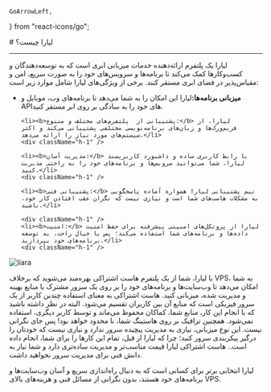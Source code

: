     GoArrowLeft,
} from "react-icons/go";

<Layout>
# لیارا چیست؟

<hr className="mb-2" />

لیارا یک پلتفرم ارائه‌دهنده خدمات میزبانی ابری است که به توسعه‌دهندگان و کسب‌وکارها کمک می‌کند تا برنامه‌ها و سرویس‌های خود را به صورت سریع، امن و مقیاس‌پذیر در فضای ابری مستقر کنند. برخی از ویژگی‌های لیارا شامل موارد زیر است:

<div className="h-4" />
<ul>
    <li><b>میزبانی برنامه‌ها:</b>لیارا این امکان را به شما می‌دهد تا برنامه‌های وب، موبایل و APIهای خود را به سادگی بر روی ابر مستقر کنید. </li>
    <div className="h-1" />
    
    <li><b>پشتیبانی از  پلتفرم‌های مختلف و متنوع:</b> لیارا، از فریم‌ورک‌ها و زبان‌های برنامه‌نویسی مختلفی پشتیبانی می‌کند و اکثر سیستم‌های مورد نیاز را ارائه می‌دهد.</li>
    <div className="h-1" />
    
    <li><b>مدیریت آسان:</b> با رابط کاربری ساده و داشبورد کاربرپسند لیارا، شما می‌توانید سرویس‌ها و برنامه‌های خود را به راحتی مدیریت کنید.</li>
    <div className="h-1" />
    
    <li><b>پشتیبانی فنی:</b> تیم پشتیبانی لیارا همواره آماده پاسخگویی به مشکلات هاست‌های شما است و نیازی نیست که نگران عقب افتادن کار خود، باشید.</li>
    
    <div className="h-1" />
    <li><b>امنیت:</b> لیارا از پروتکل‌های امنیتی پیشرفته برای حفظ امنیت داده‌ها و برنامه‌های شما استفاده می‌کند؛ پس با خیال راحت، به توسعه برنامه‌های خود بپردازید.</li>
    <div className="h-1" />
</ul>

<div className="h-4" />
<img src="https://files.liara.ir/liara/docs/liara-main-page.png" alt="liara"/>

<Section id="liara-hosting-system" title="سیستم هاستینگ لیارا" />

با لیارا، شما از یک پلتفرم هاست اشتراکی بهره‌مند می‌شوید که برخلاف VPS، به شما امکان می‌دهد تا وب‌سایت‌ها و برنامه‌های خود را بر روی یک سرور مشترک با منابع بهینه و مدیریت شده، میزبانی کنید. هاست اشتراکی به معنای استفاده چندین کاربر از یک سرور فیزیکی است که منابع آن بین کاربران تقسیم می‌شود.
البته در نظر داشته باشید که با انجام این کار، منابع شما، کماکان محفوظ می‌ماند و توسط کاربر دیگری، استفاده نمی‌شود. همچنین ترافیک بر روی هاستینگ شما، نا محدود خواهد بود! پس جای نگرانی نیست.
این نوع میزبانی، نیازی به مدیریت پیچیده سرور ندارد و نیازی نیست که خودتان را درگیر پیکربندی سرور کنید؛ چرا که لیارا از قبل، تمام این کارها را برای شما، انجام داده است..
هاست اشتراکی لیارا قیمت مناسب‌تر و مدیریت ساده‌تری دارد و شما نیاز به دانش فنی برای مدیریت سرور نخواهید داشت.
<div className="h-4" />
لیارا انتخابی برتر برای کسانی است که به دنبال راه‌اندازی سریع و آسان وب‌سایت‌ها و برنامه‌های خود هستند، بدون نگرانی از مسائل فنی و هزینه‌های بالای VPS.

</Layout>